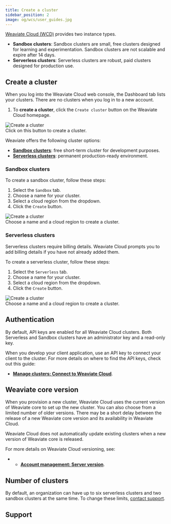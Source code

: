 ```yaml
---
title: Create a cluster
sidebar_position: 2
image: og/wcs/user_guides.jpg
---
```


[Weaviate Cloud (WCD)](https://console.weaviate.cloud/) provides two instance types.

 - **Sandbox clusters**: Sandbox clusters are small, free clusters designed for learning and experimentation. Sandbox clusters are not scalable and expire after 14 days.
 - **Serverless clusters**: Serverless clusters are robust, paid clusters designed for production use.

## Create a cluster

When you log into the Weaviate Cloud web console, the Dashboard tab lists your clusters. There are no clusters when you log in to a new account. 


<div class="row">
  <div class="col col--6">
    <ol>
      <li>
        To <b>create a cluster</b>, click the <code>Create cluster</code> button
        on the Weaviate Cloud homepage.
      </li>
    </ol>
  </div>
  <div class="col col--6">
    <div class="card">
      <div class="card__image">
        <img src={CreateCluster} alt="Create a cluster" />
      </div>
      <div class="card__body">Click on this button to create a cluster.</div>
    </div>
  </div>
</div>

Weaviate offers the following cluster options:

- **[Sandbox clusters](#sandbox-clusters)**: free short-term cluster for development purposes.
- **[Serverless clusters](#serverless-clusters)**: permanent production-ready environment.

### Sandbox clusters

To create a sandbox cluster, follow these steps:

<div class="row">
    <div class="col col--6">
    <ol>
        <li>
        Select the <code>Sandbox</code> tab.
        </li>
        <li>Choose a name for your cluster.</li>
        <li>Select a cloud region from the dropdown.</li>
        <li>
        Click the <code>Create</code> button.
        </li>
    </ol>
    </div>
    <div class="col col--6">
    <div class="card">
        <div class="card__image">
        <img src={SandboxCluster} alt="Create a cluster" />
        </div>
        <div class="card__body">
        Choose a name and a cloud region to create a cluster.
        </div>
    </div>
    </div>
</div>

### Serverless clusters

Serverless clusters require billing details. Weaviate Cloud prompts you to add billing details if you have not already added them.

To create a serverless cluster, follow these steps:

<div class="row">
    <div class="col col--6">
    <ol>
        <li>
        Select the <code>Serverless</code> tab.
        </li>
        <li>Choose a name for your cluster.</li>
        <li>Select a cloud region from the dropdown.</li>
        <li>
        Click the <code>Create</code> button.
        </li>
    </ol>
    </div>
    <div class="col col--6">
    <div class="card">
        <div class="card__image">
        <img src={ServerlessCluster} alt="Create a cluster" />
        </div>
        <div class="card__body">
        Choose a name and a cloud region to create a cluster.
        </div>
    </div>
    </div>
</div>

## Authentication

By default, API keys are enabled for all Weaviate Cloud clusters. Both Serverless and Sandbox clusters have an administrator key and a read-only key.

When you develop your client application, use an API key to connect your client to the cluster. For more details on where to find the API keys, check out this guide:
- **[Manage clusters: Connect to Weaviate Cloud](/developers/wcs/manage-clusters/connect)**.

## Weaviate core version

When you provision a new cluster, Weaviate Cloud uses the current version of Weaviate core to set up the new cluster. You can also choose from a limited number of older versions. There may be a short delay between the release of a new Weaviate core version and its availability in Weaviate Cloud.

Weaviate Cloud does not automatically update existing clusters when a new version of Weaviate core is released.

For more details on Weaviate Cloud versioning, see:
- - **[Account management: Server version](/developers/wcs/platform/version)**.

## Number of clusters

<!-- TODO[g-despot]: Check if this is true.-->
By default, an organization can have up to six serverless clusters and two sandbox clusters at the same time. To change these limits, [contact support](mailto:support@weaviate.io).

## Support


<SupportAndTrouble />
